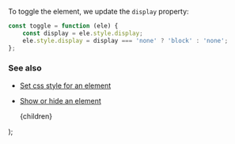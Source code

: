 
To toggle the element, we update the `display` property:

```js
const toggle = function (ele) {
    const display = ele.style.display;
    ele.style.display = display === 'none' ? 'block' : 'none';
};
```

### See also

-   [Set css style for an element](/set-css-style-for-an-element)
-   [Show or hide an element](/show-or-hide-an-element)

    <PostLayout keywords="" title="Toggle an element">
        {children}
    </PostLayout>
);